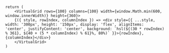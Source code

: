 
<br />

<Documenter >

```preview
return (
    <VirtualGrid rows={100} columns={100} width={window.Math.min(600, window.innerWidth)} height={360}>
    {({ style, rowIndex, columnIndex }) => <div style={{ ...style, width: '300px', height: '150px', display: 'flex', alignItems: 'center', justifyContent: 'center', background: `hsl(${(30 * rowIndex) % 361}, ${40 + (5 * columnIndex) % 61}%, 80%)` }}>{rowIndex}, {columnIndex}</div>}
    </VirtualGrid>
)
```

</Documenter>
